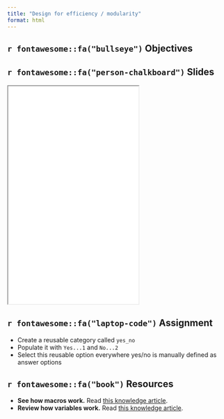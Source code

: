 ```yaml
---
title: "Design for efficiency / modularity"
format: html
---
```


## `r fontawesome::fa("bullseye")` Objectives

## `r fontawesome::fa("person-chalkboard")` Slides

<iframe class = "ratio ratio-16x9" height = 500 src = "/slides/14_design_for_efficiency_modularity.html"></iframe>

## `r fontawesome::fa("laptop-code")` Assignment

- Create a reusable category called `yes_no`
- Populate it with `Yes...1` and `No...2`
- Select this reusable option everywhere yes/no is manually defined as answer options

## `r fontawesome::fa("book")` Resources

- **See how macros work.** Read [this knowledge article](https://docs.mysurvey.solutions/questionnaire-designer/toolbar/macros/).
- **Review how variables work.** Read [this knowledge article](https://docs.mysurvey.solutions/questionnaire-designer/toolbar/macros/).
